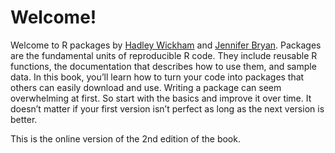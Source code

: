 # Welcome! {.unnumbered}

Welcome to R packages by [Hadley Wickham](http://hadley.nz) and [Jennifer Bryan](http://jennybryan.org/).
Packages are the fundamental units of reproducible R code.
They include reusable R functions, the documentation that describes how to use them, and sample data.
In this book, you'll learn how to turn your code into packages that others can easily download and use.
Writing a package can seem overwhelming at first.
So start with the basics and improve it over time.
It doesn't matter if your first version isn't perfect as long as the next version is better.

This is the online version of the 2nd edition of the book.

